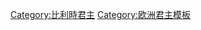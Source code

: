 {{Navbox
| name      = 比利時君主
| state     = {{{state<includeonly>|collapsed</includeonly>}}}
| title     = [[比利时君主列表|比利時君主]]
| bodyclass = hlist
| list1 = [[利奥波德一世 (比利时)|利奥波德一世]]{{to}}[[利奥波德二世 (比利时)|利奥波德二世]]{{to}}[[阿尔贝一世 (比利时)|阿尔贝一世]]{{to}}[[利奥波德三世 (比利时)|利奥波德三世]]{{to}}[[博杜安 (比利时国王)|博杜安]]{{to}}[[阿尔贝二世 (比利时)|阿尔贝二世]]{{to}}[[菲利普 (比利时国王)|菲利普]]
| below =
}}<noinclude>
{{collapsible option}}
[[Category:比利時君主]]
[[Category:欧洲君主模板]]
</noinclude>